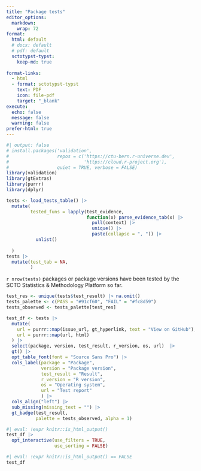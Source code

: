 ```yaml
---
title: "Package tests"
editor_options:
  markdown:
    wrap: 72
format: 
  html: default
  # docx: default
  # pdf: default
  sctotypst-typst:
    keep-md: true
    
format-links:
  - html
  - format: sctotypst-typst
    text: PDF
    icon: file-pdf
    target: "_blank"
execute:
  echo: false
  message: false
  warning: false
prefer-html: true
---
```


```r
#| output: false
# install.packages('validation', 
#                  repos = c('https://ctu-bern.r-universe.dev', 
#                            'https://cloud.r-project.org'), 
#                  quiet = TRUE, verbose = FALSE)
library(validation)
library(gtExtras)
library(purrr)
library(dplyr)

tests <- load_tests_table() |> 
  mutate(
         tested_funs = lapply(test_evidence, 
                              function(x) parse_evidence_tab(x) |> 
                                pull(context) |> 
                                unique() |> 
                                paste(collapse = ", ")) |> 
           unlist()
    
  )
tests |> 
  mutate(test_tab = NA,
         )

```

`r nrow(tests)` packages or package versions have been tested by the SCTO Statistics & Methodology Platform so far.

```r
test_res <- unique(tests$test_result) |> na.omit()
tests_palette <- c(PASS = "#91cf60", "FAIL" = "#fc8d59")
tests_observed <- tests_palette[test_res]

test_df <- tests |> 
  mutate(
    url = purrr::map(issue_url, gt_hyperlink, text = "View on GitHub"),
    url = purrr::map(url, html)
  ) |> 
  select(package, version, test_result, r_version, os, url)  |> 
  gt() |> 
  opt_table_font(font = "Source Sans Pro") |> 
  cols_label(package = "Package",
             version = "Package version",
             test_result = "Result",
             r_version = "R version",
             os = "Operating system",
             url = "Test report"
             ) |> 
  cols_align("left") |> 
  sub_missing(missing_text = "") |> 
  gt_badge(test_result, 
           palette = tests_observed, alpha = 1)
```


```r
#| eval: !expr knitr::is_html_output()
test_df |> 
  opt_interactive(use_filters = TRUE,
                  use_sorting = FALSE)
```

```r
#| eval: !expr knitr::is_html_output() == FALSE
test_df
```



